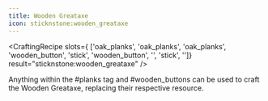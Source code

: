 ```yaml
---
title: Wooden Greataxe
icon: sticknstone:wooden_greataxe
---
```


<CraftingRecipe
slots={
        ['oak_planks', 'oak_planks', 'oak_planks',
        'wooden_button', 'stick', 'wooden_button',
        '', 'stick', '']}
result="sticknstone:wooden_greataxe"
/>

Anything within the #planks tag and #wooden_buttons can be used to craft the Wooden Greataxe, replacing their respective resource.